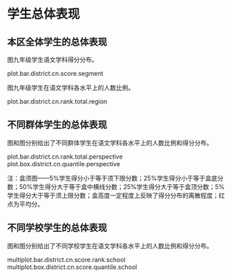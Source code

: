 <!-- chapter total -->

\mytext

# 学生总体表现

## 本区全体学生的总体表现


图\ref{fig: `r gio.R$GetPlotTitle("plot.bar.district.cn.score.segment")`}九年级学生语文学科得分分布。

plot.bar.district.cn.score.segment

图\ref{fig: `r gio.R$GetPlotTitle("plot.bar.district.cn.rank.total.region")`}九年级学生在语文学科各水平上的人数比例。

plot.bar.district.cn.rank.total.region


## 不同群体学生的总体表现

图\ref{fig: `r gio.R$GetPlotTitle("plot.bar.district.cn.rank.total.perspective")`}和图\ref{fig: `r gio.R$GetPlotTitle("plot.box.district.cn.quantile.perspective")`}分别给出了不同群体学生在语文学科各水平上的人数比例和得分分布。

plot.bar.district.cn.rank.total.perspective
plot.box.district.cn.quantile.perspective

\mylist
注：盒须图——5\%学生得分小于等于须下限分数；25\%学生得分小于等于盒底分数；50\%学生得分大于等于盒中横线分数；25\%学生得分大于等于盒顶分数；5\%学生得分大于等于须上限分数；盒高度一定程度上反映了得分分布的离散程度；红点为平均分。
\mytext

## 不同学校学生的总体表现

图\ref{fig: `r gio.R$GetPlotTitle("multiplot.bar.district.cn.score.rank.school")`}和图\ref{fig: `r gio.R$GetPlotTitle("multiplot.box.district.cn.score.quantile.school")`}分别给出了不同学校学生在语文学科各水平上的人数比例和得分分布。

multiplot.bar.district.cn.score.rank.school
multiplot.box.district.cn.score.quantile.school



<!-- end of chapter total -->

